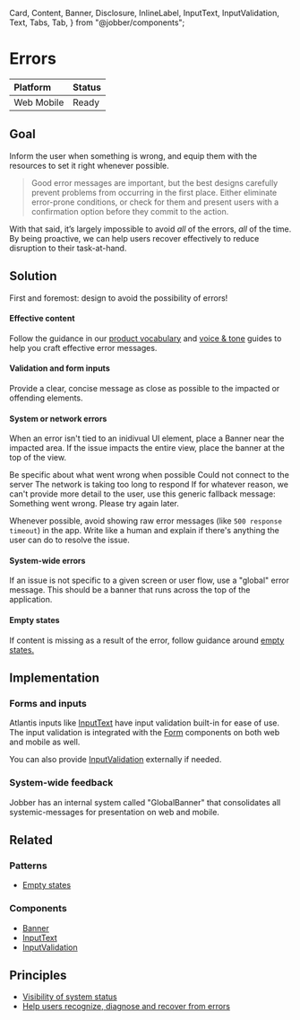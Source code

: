   Card,
  Content,
  Banner,
  Disclosure,
  InlineLabel,
  InputText,
  InputValidation,
  Text,
  Tabs,
  Tab,
} from "@jobber/components";

<Meta title="Patterns/Interaction" />

# Errors

| **Platform**                                                     | **Status**                                     |
| :--------------------------------------------------------------- | :--------------------------------------------- |
| <InlineLabel>Web</InlineLabel> <InlineLabel>Mobile</InlineLabel> | <InlineLabel color="green">Ready</InlineLabel> |

## Goal

Inform the user when something is wrong, and equip them with the resources to
set it right whenever possible.

> Good error messages are important, but the best designs carefully prevent
> problems from occurring in the first place. Either eliminate error-prone
> conditions, or check for them and present users with a confirmation option
> before they commit to the action.

With that said, it’s largely impossible to avoid _all_ of the errors, _all_ of
the time. By being proactive, we can help users recover effectively to reduce
disruption to their task-at-hand.

## Solution

First and foremost: design to avoid the possibility of errors!

#### Effective content

Follow the guidance in our [product vocabulary](../content/product-vocabulary)
and [voice & tone](../content/voice-and-tone) guides to help you craft effective
error messages.

#### Validation and form inputs

Provide a clear, concise message as close as possible to the impacted or
offending elements.

<Canvas>
  <InputText invalid placeholder="First name" />
  <InputValidation message="First name is required" />
</Canvas>

#### System or network errors

When an error isn't tied to an inidivual UI element, place a Banner near the
impacted area. If the issue impacts the entire view, place the banner at the top
of the view.

<Canvas>
  <Content>
    <Text>Be specific about what went wrong when possible</Text>
    <Banner type="error">
      <Text>Could not connect to the server</Text>
    </Banner>
    <Banner type="error">
      <Text>The network is taking too long to respond</Text>
    </Banner>
    <Text>
      If for whatever reason, we can't provide more detail to the user, use this
      generic fallback message:
    </Text>
    <Banner type="error">
      <Text>Something went wrong. Please try again later.</Text>
    </Banner>
  </Content>
</Canvas>

Whenever possible, avoid showing raw error messages (like
`500 response timeout`) in the app. Write like a human and explain if there's
anything the user can do to resolve the issue.

#### System-wide errors

If an issue is not specific to a given screen or user flow, use a "global" error
message. This should be a banner that runs across the top of the application.

<Figma url="https://www.figma.com/design/HXWXusJPZLmaJNGlKEpiyhXW/Product%2FBase?m=auto&node-id=21651-16&t=Xj6lgTxoUsgsDwGR-1" />

#### Empty states

If content is missing as a result of the error, follow guidance around
[empty states.](../patterns/empty-states)

## Implementation

### Forms and inputs

Atlantis inputs like [InputText](../components/InputText) have input validation
built-in for ease of use. The input validation is integrated with the
[Form](../components/Form) components on both web and mobile as well.

You can also provide [InputValidation](../components/InputValidation) externally
if needed.

### System-wide feedback

Jobber has an internal system called "GlobalBanner" that consolidates all
systemic-messages for presentation on web and mobile.

## Related

### Patterns

- [Empty states](../patterns/empty-states)

### Components

- [Banner](../components/Banner)
- [InputText](../components/InputValidation)
- [InputValidation](../components/InputValidation)

## Principles

- [Visibility of system status](https://www.nngroup.com/articles/visibility-system-status/)
- [Help users recognize, diagnose and recover from errors](https://www.nngroup.com/articles/ten-usability-heuristics/#toc-9-help-users-recognize-diagnose-and-recover-from-errors-9)
